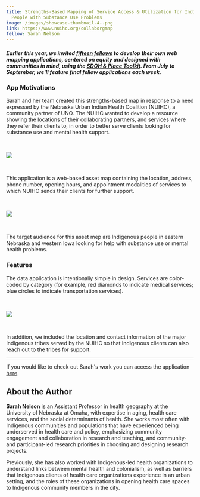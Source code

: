 ```yaml
---
title: Strengths-Based Mapping of Service Access & Utilization for Indigenous
  People with Substance Use Problems
image: /images/showcase-thumbnail-4-.png
link: https://www.nuihc.org/collaborgmap
fellow: Sarah Nelson
---
```

##### *Earlier this year, we invited [fifteen fellows](https://sdohplace.org/fellows) to develop their own web mapping applications, centered on equity and designed with communities in mind, using the [SDOH & Place Toolkit](https://toolkit.sdohplace.org/). From July to September, we'll feature final fellow applications each week.*

### **App Motivations**

Sarah and her team created this strengths-based map in response to a need expressed by the Nebraska Urban Indian Health Coalition (NUIHC), a community partner of UNO. The NUIHC wanted to develop a resource showing the locations of their collaborating partners, and services where they refer their clients to, in order to better serve clients looking for substance use and mental health support.

<br/>

![](/images/screenshot-2024-07-28-at-1.07.51 pm-sarah-nelson.png)

<br/>

This application is a web-based asset map containing the location, address, phone number, opening hours, and appointment modalities of services to which NUIHC sends their clients for further support.

<br/>

![](/images/screenshot-2024-07-28-at-1.09.28 pm-sarah-nelson.png)

<br/>

The target audience for this asset mep are Indigenous people in eastern Nebraska and western Iowa looking for help with substance use or mental health problems.

### **Features**

The data application is intentionally simple in design. Services are color-coded by category (for example, red diamonds to indicate medical services; blue circles to indicate transportation services). 

<br/>

![](/images/screenshot-2024-07-28-at-1.10.15 pm-sarah-nelson.png)

<br/>

In addition, we included the location and contact information of the major Indigenous tribes served by the NUIHC so that Indigenous clients can also reach out to the tribes for support.

- - -

If you would like to check out Sarah's work you can access the application [here](https://www.nuihc.org/collaborgmap).

## About the Author

**Sarah Nelson** is an Assistant Professor in health geography at the University of Nebraska at Omaha, with expertise in aging, health care services, and the social determinants of health. She works most often with Indigenous communities and populations that have experienced being underserved in health care and policy, emphasizing community engagement and collaboration in research and teaching, and community- and participant-led research priorities in choosing and designing research projects.

Previously, she has also worked with Indigenous-led health organizations to understand links between mental health and colonialism, as well as barriers that Indigenous clients of health care organizations experience in an urban setting, and the roles of these organizations in opening health care spaces to Indigenous community members in the city.
